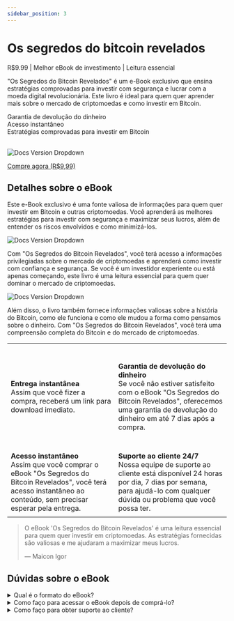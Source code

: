 ```yaml
---
sidebar_position: 3
---
```


# Os segredos do bitcoin revelados
R$9.99 <icon icon="fa-solid fa-star" size="lg" color="#ffbb00" /><icon icon="fa-solid fa-star" size="lg" color="#ffbb00" /><icon icon="fa-solid fa-star" size="lg" color="#ffbb00" /><icon icon="fa-solid fa-star" size="lg" color="#ffbb00" /><icon icon="fa-solid fa-star" size="lg" color="#ffbb00" />
  | Melhor eBook de investimento | Leitura essencial

"Os Segredos do Bitcoin Revelados" é um e-Book exclusivo que ensina estratégias comprovadas para investir com segurança e lucrar com a moeda digital revolucionária. Este livro é ideal para quem quer aprender mais sobre o mercado de criptomoedas e como investir em Bitcoin.

<icon icon="fa-regulard fa-circle-check" size="lg" color="#00d652" /> Garantia de devolução do dinheiro <br/>
<icon icon="fa-regulard fa-circle-check" size="lg" color="#00d652" /> Acesso instantâneo <br/>
<icon icon="fa-regulard fa-circle-check" size="lg" color="#00d652" /> Estratégias comprovadas para investir em Bitcoin <br/><br/>

![Docs Version Dropdown](./img/bitcoin1.jpg#rounded)

[<Link className="button button--primary button--lg"> Compre agora (R$9,99)</Link>](htpps://www.google.com)

## Detalhes sobre o eBook

Este e-Book exclusivo é uma fonte valiosa de informações para quem quer investir em Bitcoin e outras criptomoedas. Você aprenderá as melhores estratégias para investir com segurança e maximizar seus lucros, além de entender os riscos envolvidos e como minimizá-los.

![Docs Version Dropdown](./img/bitcoin2.jpg#rounded)

Com "Os Segredos do Bitcoin Revelados", você terá acesso a informações privilegiadas sobre o mercado de criptomoedas e aprenderá como investir com confiança e segurança. Se você é um investidor experiente ou está apenas começando, este livro é uma leitura essencial para quem quer dominar o mercado de criptomoedas.

![Docs Version Dropdown](./img/bitcoin3.jpg#rounded)

Além disso, o livro também fornece informações valiosas sobre a história do Bitcoin, como ele funciona e como ele mudou a forma como pensamos sobre o dinheiro. Com "Os Segredos do Bitcoin Revelados", você terá uma compreensão completa do Bitcoin e do mercado de criptomoedas.


|   |  |
| ------------- | ------------- |
| <icon icon="fa-regulard fa-circle-check" size="2xl"/><br/><br/><b>Entrega instantânea</b><br/>Assim que você fizer a compra, receberá um link para download imediato. | <icon icon="fa-regulard fa-circle-arrow-up" size="2xl"/><br/><br/><b>Garantia de devolução do dinheiro</b><br/>Se você não estiver satisfeito com o eBook "Os Segredos do Bitcoin Revelados", oferecemos uma garantia de devolução do dinheiro em até 7 dias após a compra. |
| <icon icon="fa-regulard fa-circle-play" size="2xl"/><br/><br/><b>Acesso instantâneo</b><br/>Assim que você comprar o eBook "Os Segredos do Bitcoin Revelados", você terá acesso instantâneo ao conteúdo, sem precisar esperar pela entrega. | <icon icon="fa-regulard fa-circle-plus" size="2xl"/><br/><br/><b>Suporte ao cliente 24/7</b><br/>Nossa equipe de suporte ao cliente está disponível 24 horas por dia, 7 dias por semana, para ajudá-lo com qualquer dúvida ou problema que você possa ter. |
|   |  |

> O eBook 'Os Segredos do Bitcoin Revelados' é uma leitura essencial para quem quer investir em criptomoedas. As estratégias fornecidas são valiosas e me ajudaram a maximizar meus lucros.
>
> — Maicon Igor

## Dúvidas sobre o eBook

<details>
<summary>Qual é o formato do eBook?</summary>
<div>O eBook está em formato PDF e pode ser lido em qualquer dispositivo compatível (Celular, Kindle, iPad, etc.).</div>
</details>
<details>
<summary>Como faço para acessar o eBook depois de comprá-lo?</summary>
<div>Assim que você comprar o eBook, você receberá um link de download por e-mail. Basta clicar no link para baixar o eBook e começar a ler imediatamente.</div>
</details>
<details>
<summary>Como faço para obter suporte ao cliente?</summary>
<div>Nossa equipe de suporte ao cliente está disponível 24 horas por dia, 7 dias por semana, para responder a quaisquer perguntas que você possa ter. Você pode entrar em contato conosco por e-mail ou chat ao vivo em nosso site.</div>
</details>